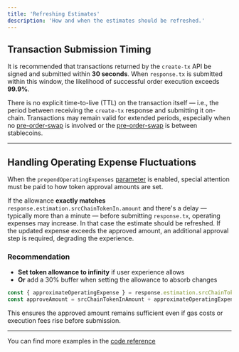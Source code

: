 ```yaml
---
title: 'Refreshing Estimates'
description: 'How and when the estimates should be refreshed.'
---
```


## Transaction Submission Timing

It is recommended that transactions returned by the `create-tx` API be signed and submitted within **30 seconds**. When `response.tx` is submitted
within this window, the likelihood of successful order execution exceeds **99.9%**.

There is no explicit time-to-live (TTL) on the transaction itself — i.e., the period between receiving the `create-tx` response and submitting it
on-chain. Transactions may remain valid for extended periods, especially when no [pre-order-swap](/dln-specifics/bridging-non-reserve-assets) is
involved or the [pre-order-swap](/dln-specifics/bridging-non-reserve-assets) is between stablecoins.

---

## Handling Operating Expense Fluctuations

When the `prependOperatingExpenses` [parameter](/integration-guidelines/api/creating-order/api-parameters/api-parameters) is enabled, special
attention must be paid to how token approval amounts are set.

If the allowance **exactly matches** `response.estimation.srcChainTokenIn.amount` and there's a delay — typically more than a minute — before
submitting `response.tx`, operating expenses may increase. In that case the estimate should be refreshed. If the updated expense exceeds the approved
amount, an additional approval step is required, degrading the experience.

### Recommendation

- **Set token allowance to infinity** if user experience allows
- **Or** add a 30% buffer when setting the allowance to absorb changes

```ts
const { approximateOperatingExpense } = response.estimation.srcChainTokenIn;
const approveAmount = srcChainTokenInAmount + approximateOperatingExpense * 1.3;
```

This ensures the approved amount remains sufficient even if gas costs or execution fees rise before submission.

---

You can find more examples in the [code reference](https://github.com/debridge-finance/api-integrator-example/tree/master/src/scripts/orders)
